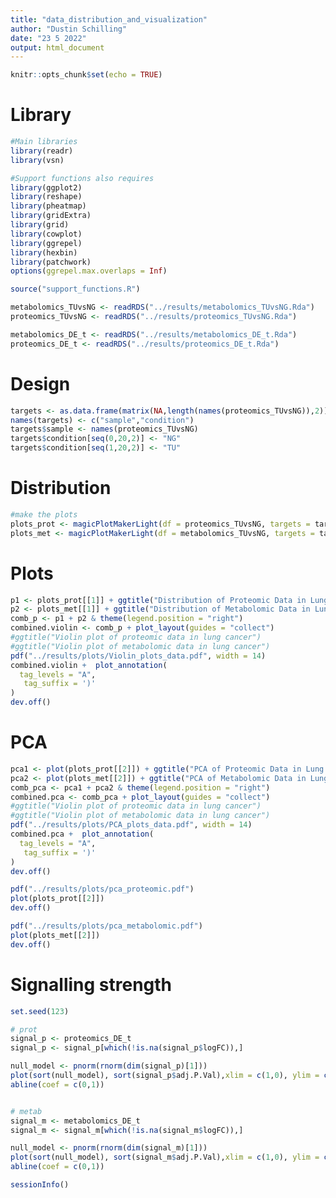 ```yaml
---
title: "data_distribution_and_visualization"
author: "Dustin Schilling"
date: "23 5 2022"
output: html_document
---
```


```r
knitr::opts_chunk$set(echo = TRUE)
```

# Library
```r
#Main libraries
library(readr)
library(vsn)

#Support functions also requires
library(ggplot2)
library(reshape)
library(pheatmap)
library(gridExtra)
library(grid)
library(cowplot)
library(ggrepel)
library(hexbin)
library(patchwork)
options(ggrepel.max.overlaps = Inf) 

source("support_functions.R")

metabolomics_TUvsNG <- readRDS("../results/metabolomics_TUvsNG.Rda")
proteomics_TUvsNG <- readRDS("../results/proteomics_TUvsNG.Rda")

metabolomics_DE_t <- readRDS("../results/metabolomics_DE_t.Rda")
proteomics_DE_t <- readRDS("../results/proteomics_DE_t.Rda")

```

# Design
```r
targets <- as.data.frame(matrix(NA,length(names(proteomics_TUvsNG)),2))
names(targets) <- c("sample","condition")
targets$sample <- names(proteomics_TUvsNG)
targets$condition[seq(0,20,2)] <- "NG"
targets$condition[seq(1,20,2)] <- "TU"
```


# Distribution
```r
#make the plots
plots_prot <- magicPlotMakerLight(df = proteomics_TUvsNG, targets = targets)
plots_met <- magicPlotMakerLight(df = metabolomics_TUvsNG, targets = targets)


```

# Plots
```r
p1 <- plots_prot[[1]] + ggtitle("Distribution of Proteomic Data in Lung Cancer") +theme(plot.title = element_text(hjust = 0.5))
p2 <- plots_met[[1]] + ggtitle("Distribution of Metabolomic Data in Lung Cancer") +theme(plot.title = element_text(hjust = 0.5))
comb_p <- p1 + p2 & theme(legend.position = "right")
combined.violin <- comb_p + plot_layout(guides = "collect")
#ggtitle("Violin plot of proteomic data in lung cancer")
#ggtitle("Violin plot of metabolomic data in lung cancer")
pdf("../results/plots/Violin_plots_data.pdf", width = 14)
combined.violin +  plot_annotation(
  tag_levels = "A",
   tag_suffix = ')'
)
dev.off()
```
# PCA

```r
pca1 <- plot(plots_prot[[2]]) + ggtitle("PCA of Proteomic Data in Lung Cancer") +theme(plot.title = element_text(hjust = 0.5))
pca2 <- plot(plots_met[[2]]) + ggtitle("PCA of Metabolomic Data in Lung Cancer") +theme(plot.title = element_text(hjust = 0.5))
comb_pca <- pca1 + pca2 & theme(legend.position = "right")
combined.pca <- comb_pca + plot_layout(guides = "collect")
#ggtitle("Violin plot of proteomic data in lung cancer")
#ggtitle("Violin plot of metabolomic data in lung cancer")
pdf("../results/plots/PCA_plots_data.pdf", width = 14)
combined.pca +  plot_annotation(
  tag_levels = "A",
   tag_suffix = ')'
)
dev.off()
```

```r

pdf("../results/plots/pca_proteomic.pdf")
plot(plots_prot[[2]])
dev.off()

pdf("../results/plots/pca_metabolomic.pdf")
plot(plots_met[[2]])
dev.off()
```
# Signalling strength

```r
set.seed(123)

# prot
signal_p <- proteomics_DE_t
signal_p <- signal_p[which(!is.na(signal_p$logFC)),]

null_model <- pnorm(rnorm(dim(signal_p)[1]))
plot(sort(null_model), sort(signal_p$adj.P.Val),xlim = c(1,0), ylim = c(1,0)) #its because of the NAs!!
abline(coef = c(0,1))


# metab
signal_m <- metabolomics_DE_t
signal_m <- signal_m[which(!is.na(signal_m$logFC)),]

null_model <- pnorm(rnorm(dim(signal_m)[1]))
plot(sort(null_model), sort(signal_m$adj.P.Val),xlim = c(1,0), ylim = c(1,0)) #its because of the NAs!!
abline(coef = c(0,1))


```

```r
sessionInfo()
```



